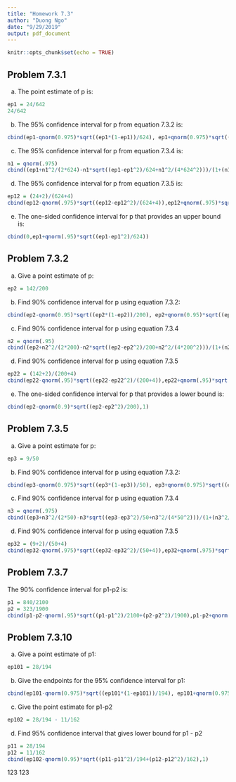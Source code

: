 ---
title: "Homework 7.3"
author: "Duong Ngo"
date: "9/29/2019"
output: pdf_document
---

```{r setup, include=FALSE}
knitr::opts_chunk$set(echo = TRUE)
```

## Problem 7.3.1
a) The point estimate of p is:  
```{r}
ep1 = 24/642
24/642
```
b) The 95% confidence interval for p from equation 7.3.2 is:
```{r}
cbind(ep1-qnorm(0.975)*sqrt((ep1*(1-ep1))/624), ep1+qnorm(0.975)*sqrt((ep1*(1-ep1))/624))
```
c) The 95% confidence interval for p from equation 7.3.4 is: 
```{r}
n1 = qnorm(.975)
cbind((ep1+n1^2/(2*624)-n1*sqrt((ep1-ep1^2)/624+n1^2/(4*624^2)))/(1+(n1^2/624)),(ep1+n1^2/(2*624)+n1*sqrt((ep1-ep1^2)/624+n1^2/(4*624^2)))/(1+(n1^2/624)))
```      
d) The 95% confidence interval for p from equation 7.3.5 is:
```{r}
ep12 = (24+2)/(624+4)
cbind(ep12-qnorm(.975)*sqrt((ep12-ep12^2)/(624+4)),ep12+qnorm(.975)*sqrt((ep12-ep12^2)/(624+4)))
```

e) The one-sided confidence interval for p that provides an upper bound is:
```{r}
cbind(0,ep1+qnorm(.95)*sqrt((ep1-ep1^2)/624))
```

## Problem 7.3.2
a) Give a point estimate of p:
```{r}
ep2 = 142/200
```
b) Find 90% confidence interval for p using equation 7.3.2:
```{r}
cbind(ep2-qnorm(0.95)*sqrt((ep2*(1-ep2))/200), ep2+qnorm(0.95)*sqrt((ep2*(1-ep2))/200))
```
c) Find 90% confidence interval for p using equation 7.3.4
```{r}
n2 = qnorm(.95)
cbind((ep2+n2^2/(2*200)-n2*sqrt((ep2-ep2^2)/200+n2^2/(4*200^2)))/(1+(n2^2/200)),(ep2+n2^2/(2*200)+n2*sqrt((ep2-ep2^2)/200+n2^2/(4*200^2)))/(1+(n2^2/200)))
```
d) Find 90% confidence interval for p using equation 7.3.5
```{r}
ep22 = (142+2)/(200+4)
cbind(ep22-qnorm(.95)*sqrt((ep22-ep22^2)/(200+4)),ep22+qnorm(.95)*sqrt((ep22-ep22^2)/(200+4)))
```
e) The one-sided confidence interval for p that provides a lower bound is:
```{r}
cbind(ep2-qnorm(0.9)*sqrt((ep2-ep2^2)/200),1)
```

## Problem 7.3.5
a) Give a point estimate for p:
```{r}
ep3 = 9/50
```
b) Find 90% confidence interval for p using equation 7.3.2:
```{r}
cbind(ep3-qnorm(0.975)*sqrt((ep3*(1-ep3))/50), ep3+qnorm(0.975)*sqrt((ep3*(1-ep3))/50))
```
c) Find 90% confidence interval for p using equation 7.3.4
```{r}
n3 = qnorm(.975)
cbind((ep3+n3^2/(2*50)-n3*sqrt((ep3-ep3^2)/50+n3^2/(4*50^2)))/(1+(n3^2/50)),(ep3+n3^2/(2*50)+n3*sqrt((ep3-ep3^2)/50+n3^2/(4*50^2)))/(1+(n3^2/50)))
```
d) Find 90% confidence interval for p using equation 7.3.5
```{r}
ep32 = (9+2)/(50+4)
cbind(ep32-qnorm(.975)*sqrt((ep32-ep32^2)/(50+4)),ep32+qnorm(.975)*sqrt((ep32-ep32^2)/(50+4)))
```

## Problem 7.3.7
The 90% confidence interval for p1-p2 is:
```{r}
p1 = 840/2100
p2 = 323/1900
cbind(p1-p2-qnorm(.95)*sqrt((p1-p1^2)/2100+(p2-p2^2)/1900),p1-p2+qnorm(.95)*sqrt((p1-p1^2)/2100+(p2-p2^2)/1900))
```
## Problem 7.3.10
a) Give a point estimate of p1:
```{r}
ep101 = 28/194
```
b) Give the endpoints for the 95% confidence interval for p1:
```{r}
cbind(ep101-qnorm(0.975)*sqrt((ep101*(1-ep101))/194), ep101+qnorm(0.975)*sqrt((ep101*(1-ep3))/194))
```
c) Give the point estimate for p1-p2
```{r}
ep102 = 28/194 - 11/162
```
d) Find 95% confidence interval that gives lower bound for p1 - p2
```{r}
p11 = 28/194
p12 = 11/162
cbind(ep102-qnorm(0.95)*sqrt((p11-p11^2)/194+(p12-p12^2)/162),1)
```
123  123
